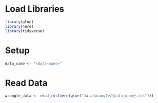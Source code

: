 # Load Libraries
```r
library(glue)
library(here)
library(tidyverse)
```

# Setup
```r
data_name <- "<data-name>"
```

# Read Data
```r
wrangle_data <- read_rds(here(glue("data/wrangle/{data_name}.rds")))
```
